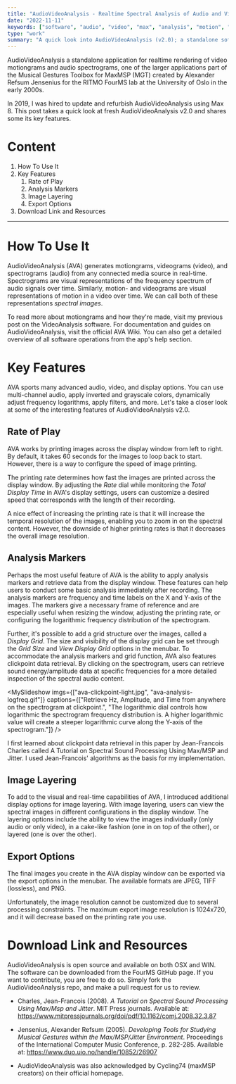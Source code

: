 ```yaml
---
title: "AudioVideoAnalysis - Realtime Spectral Analysis of Audio and Video"
date: "2022-11-11"
keywords: ["software", "audio", "video", "max", "analysis", "motion", "jitter", "opengl", "realtime", "research", "programming"]
type: "work"
summary: "A quick look into AudioVideoAnalysis (v2.0); a standalone software tool for real-time OpenGL rendering of video motiongrams and audio spectrograms, developed in collaboration with FourMS Lab at the RITMO research center, University of Oslo."
---
```


<MyImage priority={true} src="ava-overview.jpg" alt="audiovideoanalysis overview" />

AudioVideoAnalysis a standalone application for realtime rendering of video motiongrams and audio spectrograms, one of the larger applications part of the <MyLink href="https://www.uio.no/ritmo/english/research/labs/fourms/downloads/software/musicalgesturestoolbox/mgt-max/">Musical Gestures Toolbox for MaxMSP</MyLink> (MGT) created by Alexander Refsum Jensenius for the RITMO FourMS lab at the University of Oslo in the early 2000s.

In 2019, I was hired to update and refurbish AudioVideoAnalysis using Max 8. This post takes a quick look at fresh AudioVideoAnalysis v2.0 and shares some its key features.

# Content

1. <MyLink href="#how-to-use-it">How To Use It</MyLink>
2. <MyLink href="#key-features">Key Features</MyLink>
   1. <MyLink href="#rate-of-play">Rate of Play</MyLink>
   2. <MyLink href="#analysis-markers">Analysis Markers</MyLink>
   3. <MyLink href="#image-layering">Image Layering</MyLink>
   4. <MyLink href="#export-options">Export Options</MyLink>
3. <MyLink href="#download-link-and-resources">Download Link and Resources</MyLink>

---

# How To Use It

AudioVideoAnalysis (AVA) generates motiongrams, videograms (video), and spectrograms (audio) from any connected media source in real-time. Spectrograms are visual representations of the frequency spectrum of audio signals over time. Similarly, motion- and videograms are visual representations of motion in a video over time. We can call both of these representations _spectral images_.

To read more about motiongrams and how they're made, visit my previous post on the <MyLink href="/works/videoanalysis">VideoAnalysis</MyLink> software. For documentation and guides on AudioVideoAnalysis, visit <MyLink href="https://github.com/fourMs/AudioVideoAnalysis/wiki">the official AVA Wiki</MyLink>. You can also get a detailed overview of all software operations from the app's help section.

# Key Features

AVA sports many advanced audio, video, and display options. You can use multi-channel audio, apply inverted and grayscale colors, dynamically adjust frequency logarithms, apply filters, and more. Let's take a closer look at some of the interesting features of AudioVideoAnalysis v2.0.

## Rate of Play

AVA works by printing images across the display window from left to right. By default, it takes 60 seconds for the images to loop back to start. However, there is a way to configure the speed of image printing.

<MyImage src="ava-printing-rate.jpg" alt="audiovideoanalysis printing rate" caption="Adjust the printing rate to peer deeper into the spectral content." />

The printing rate determines how fast the images are printed across the display window. By adjusting the _Rate_ dial while monitoring the _Total Display Time_ in AVA's display settings, users can customize a desired speed that corresponds with the length of their recording.

A nice effect of increasing the printing rate is that it will increase the temporal resolution of the images, enabling you to zoom in on the spectral content. However, the downside of higher printing rates is that it decreases the overall image resolution.

## Analysis Markers

Perhaps the most useful feature of AVA is the ability to apply analysis markers and retrieve data from the display window. These features can help users to conduct some basic analysis immediately after recording. The analysis markers are frequency and time labels on the X and Y-axis of the images. The markers give a necessary frame of reference and are especially useful when resizing the window, adjusting the printing rate, or configuring the logarithmic frequency distribution of the spectrogram.

<MyImage caption="Analysis markers and grids can assist with orientation and analysis." src="ava-analysis-markers.gif" alt="audiovideoanalysis analysis markers" />

Further, it's possible to add a grid structure over the images, called a _Display Grid_. The size and visibility of the display grid can be set through the _Grid Size_ and _View Display Grid_ options in the menubar. To accommodate the analysis markers and grid function, AVA also features clickpoint data retrieval. By clicking on the spectrogram, users can retrieve sound energy/amplitude data at specific frequencies for a more detailed inspection of the spectral audio content.

<MySlideshow
  imgs={["ava-clickpoint-light.jpg", "ava-analysis-logfreq.gif"]}
  captions={["Retrieve Hz, Amplitude, and Time from anywhere on the spectrogram at clickpoint.", "The logarithmic dial controls how logarithmic the spectrogram frequency distribution is. A higher logarithmic value will create a steeper logarithmic curve along the Y-axis of the spectrogram."]}
/>

I first learned about clickpoint data retrieval in this paper by Jean-Francois Charles called <MyLink href="https://www.mitpressjournals.org/doi/pdf/10.1162/comj.2008.32.3.87">A Tutorial on Spectral Sound Processing Using Max/MSP and Jitter</MyLink>. I used Jean-Francois' algorithms as the basis for my implementation.

## Image Layering

To add to the visual and real-time capabilities of AVA, I introduced additional display options for image layering. With image layering, users can view the spectral images in different configurations in the display window. The layering options include the ability to view the images individually (only audio or only video), in a cake-like fashion (one in on top of the other), or layered (one is over the other).

<MyImage src="ava-display-options.gif" alt="audiovideoanalysis display options" />

## Export Options

The final images you create in the AVA display window can be exported via the export options in the menubar. The available formats are JPEG, TIFF (lossless), and PNG.

Unfortunately, the image resolution cannot be customized due to several processing constraints. The maximum export image resolution is 1024x720, and it will decrease based on the printing rate you use.

# Download Link and Resources

AudioVideoAnalysis is open source and available on both OSX and WIN. The software can be downloaded from the <MyLink href="https://github.com/fourMs/AudioVideoAnalysis/releases">FourMS GitHub page</MyLink>. If you want to contribute, you are free to do so. Simply fork the <MyLink href="https://github.com/fourMs/AudioVideoAnalysis">AudioVideoAnalysis repo</MyLink>, and make a pull request for us to review.

- Charles, Jean-Francois (2008). _A Tutorial on Spectral Sound Processing Using Max/Msp and Jitter_. MIT Press journals. Available at: https://www.mitpressjournals.org/doi/pdf/10.1162/comj.2008.32.3.87

- Jensenius, Alexander Refsum (2005). _Developing Tools for Studying Musical Gestures within the Max/MSP/Jitter Environment_. Proceedings of the International Computer Music Conference, p. 282-285. Available at: https://www.duo.uio.no/handle/10852/26907

- AudioVideoAnalysis was also acknowledged by Cycling74 (maxMSP creators) <MyLink href="https://cycling74.com/projects/audiovideoanalysis">on their official homepage</MyLink>.
